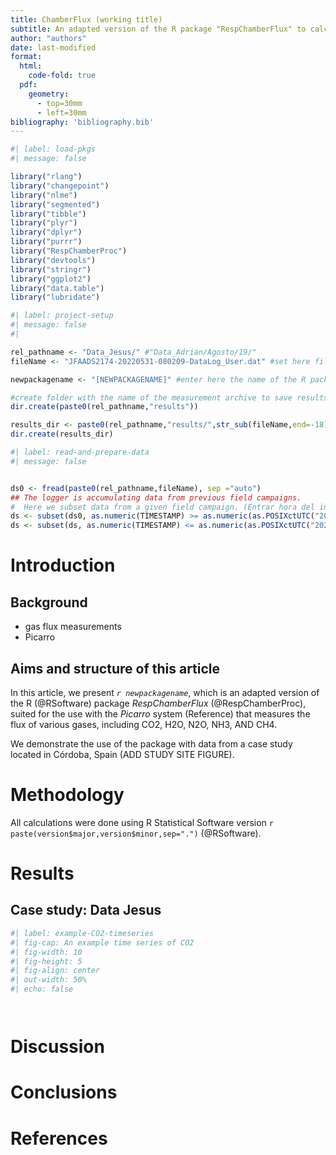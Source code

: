 ```yaml
---
title: ChamberFlux (working title)
subtitle: An adapted version of the R package "RespChamberFlux" to calculate gas fluxes measured with the PICARRO system (SUBTITLE TO BE ADAPTED)" 
author: "authors"
date: last-modified
format:
  html: 
    code-fold: true
  pdf:
    geometry: 
      - top=30mm
      - left=30mm
bibliography: 'bibliography.bib'
---
```


```r
#| label: load-pkgs
#| message: false

library("rlang")
library("changepoint")
library("nlme")
library("segmented")
library("tibble")
library("plyr")
library("dplyr")
library("purrr")
library("RespChamberProc")
library("devtools")
library("stringr")
library("ggplot2")
library("data.table")
library("lubridate") 
```

```r
#| label: project-setup
#| message: false
#| 

rel_pathname <- "Data_Jesus/" #"Data_Adrian/Agosto/19/"
fileName <- "JFAADS2174-20220531-080209-DataLog_User.dat" #set here file name

newpackagename <- "[NEWPACKAGENAME]" #enter here the name of the R package

#create folder with the name of the measurement archive to save results and plots therein
dir.create(paste0(rel_pathname,"results"))

results_dir <- paste0(rel_pathname,"results/",str_sub(fileName,end=-18))
dir.create(results_dir)
```

```r
#| label: read-and-prepare-data
#| message: false


ds0 <- fread(paste0(rel_pathname,fileName), sep ="auto")
## The logger is accumulating data from previous field campaigns. 
#  Here we subset data from a given field campaign. (Entrar hora del inicio de observationes y fin (convert to UTC))
ds <- subset(ds0, as.numeric(TIMESTAMP) >= as.numeric(as.POSIXctUTC("2022-05-01 00:00:00")) )
ds <- subset(ds, as.numeric(TIMESTAMP) <= as.numeric(as.POSIXctUTC("2025-04-15 23:00:00" )) )
```



# Introduction
## Background
- gas flux measurements
- Picarro

## Aims and structure of this article
In this article, we present *`r newpackagename`*, which is an adapted version of the R (@RSoftware) package *RespChamberFlux* (@RespChamberProc), suited for the use with the *Picarro* system (Reference) that measures the flux of various gases, including CO2, H2O, N2O, NH3, AND CH4.

We demonstrate the use of the package with data from a case study located in Córdoba, Spain (ADD STUDY SITE FIGURE).


# Methodology
All calculations were done using R Statistical Software version `r paste(version$major,version$minor,sep=".")` (@RSoftware).

# Results

## Case study: Data Jesus




```r
#| label: example-CO2-timeseries
#| fig-cap: An example time series of CO2
#| fig-width: 10
#| fig-height: 5
#| fig-align: center
#| out-width: 50%
#| echo: false




```

# Discussion

# Conclusions



# References {.unnumbered}
